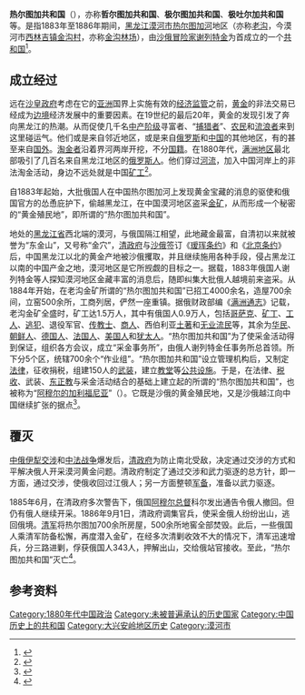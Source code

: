 {{Infobox Former Country
|native_name            = {{native_name|ru|Желтугинская республика}}
|conventional_long_name = 热尔图加共和国
|common_name            = 
|
|continent              = 亚洲
|region                 = 东亚
|country                = 大清帝国
|era                    = 
|status                 = Unrecognized State
|status_text            = [[共和国|共和国]]
|empire                 = 大清帝国
|government_type        = [[共和制|共和制]]
|
|life_span              = 
|
|year_start             = 1883年
|year_end               = 1886年
|
|year_exile_start       = 
|year_exile_end         = 
|
|event_start            = 
|date_start             = 
|event_end              = 
|date_end               = 9月1日
|
|event1                 = 
|date_event1            = 
|event2                 = 
|date_event2            = 
|event3                 = 
|date_event3            = 
|event4                 = 
|date_event4            = 
|
|event_pre              = 
|date_pre               = 
|event_post             = 
|date_post              = 
|
|p1                     = 大清帝国
|flag_p1                = Flag of the Qing Dynasty (1889-1912).svg
|
|s1                     = 大清帝国
|flag_s1                = Flag of the Qing Dynasty (1889-1912).svg
|
|
|image_map              = 
|image_map_size         = 
|image_map_caption      = 
|
|capital                = 
|capital_exile          = 
|latd =  |latm =  |latNS =  |longd =  |longm =  |longEW = 
|largest_city           = 
|
|national_motto         = 
|national_anthem        = 
|common_languages       = [[汉语|汉语]]<br>[[俄语|俄语]]<br>[[中俄混合语|中俄混合语]]
|demonym                = 
|religion               = [[俄罗斯东正教|俄罗斯东正教]]
|philosophy             = 
|currency               = [[银两|银两]]<br>[[俄罗斯卢布|俄罗斯卢布]]
|currency_code          = 
|
|title_leader           = 采金事务所总首领
|leader1                =  [[谢列特金|谢列特金]]
|year_leader1           = 1883年－1886年9月1日
|leader2                = 
|year_leader2           = 
|leader3                = 
|year_leader3           = 
|leader4                = 
|year_leader4           = 
|
|utc_offset             = +8
|cctld                  = 
|calling_code           = 
|today                  = {{CHN}}
}}

'''热尔图加共和国'''（{{lang-ru|Желтугинская республика}}），亦称'''哲尔图加共和国'''、'''极尔图加共和国'''、'''极吐尔加共和国'''等。是指1883年至1886年期间，[[黑龙江省|黑龙江]][[漠河市|漠河市]][[热尔图加河|热尔图加河]]地区（亦称[[老沟|老沟]]，今漠河市[[西林吉镇|西林吉镇]][[金沟村|金沟村]]，亦称[[金沟林场|金沟林场]]），由[[沙俄|沙俄]][[冒险家|冒险家]][[谢列特金|谢列特金]]为首成立的一个[[共和国|共和国]]<ref>{{cite web | language = zh-hans | publisher = 东北网黑龙江>黑龙江综合 正文 | title = 热尔图加共和国 | url = http://heilongjiang.dbw.cn/system/2009/10/09/052145150.shtml | author = 作者：不详；来源：东北网；编辑：杨禹 | date = 2009年10月9日 | accessdate = 2009年10月9日 | archive-date = 2018年8月5日 | archive-url = https://web.archive.org/web/20180805083151/https://heilongjiang.dbw.cn/system/2009/10/09/052145150.shtml | dead-url = no }}</ref>。

== 成立经过 ==
远在[[沙皇政府|沙皇政府]]考虑在它的[[亚洲|亚洲]]国界上实施有效的[[经济监管|经济监管]]之前，[[黄金|黄金]]的非法交易已经成为[[边境|边境]]经济发展中的重要因素。在19世纪的最后20年，黄金的发现引发了奔向黑龙江的热潮。从而促使几千名[[中产阶级|中产阶级]]寻富者、“[[捕猎者|捕猎者]]”、[[农民|农民]]和[[流浪者|流浪者]]来到这里碰运气。他们或是来自邻近地区，或是来自[[俄罗斯|俄罗斯]]和[[中国|中国]]的其他地区，有的甚至来自[[国外|国外]]。[[淘金者|淘金者]]沿着界河两岸开挖，不分[[国籍|国籍]]。在1880年代，[[满洲地区|满洲地区]]最北部吸引了几百名来自黑龙江地区的[[俄罗斯人|俄罗斯人]]。他们穿过[[河流|河流]]，加入中国河岸上的非法淘金活动，身边不远处就是中国[[矿工|矿工]]<ref>{{cite web | language = zh-hans | publisher = 俄罗斯研究 (Russian Studies)>2013年第2期>总第180期 | title = 中国的“瓦西里”与他的俄罗斯朋友——走私者与他们的跨文化身份 | url = http://202.120.85.33/Jweb_elsyj/fileup/HTML/2013-2-8.shtml | author = 作者：吴若痕 | date = 2013年4月 | accessdate = 2013年4月 | deadurl = yes | archiveurl = https://web.archive.org/web/20160305235818/http://202.120.85.33/Jweb_elsyj/fileup/HTML/2013-2-8.shtml | archivedate = 2016-03-05 }}</ref>。

自1883年起始，大批俄国人在中国热尔图加河上发现黄金宝藏的消息的驱使和俄国官方的怂恿庇护下，偷越黑龙江，在中国漠河地区盗采[[金矿|金矿]]，从而形成一个秘密的“黄金殖民地”，即所谓的“热尔图加共和国”。

地处的[[黑龙江省|黑龙江省]]西北端的漠河，与俄国隔江相望，此地藏金最富，自清初以来就被誉为“东金山”，又号称“金穴”，[[清政府|清政府]]与[[沙俄|沙俄]]签订《[[瑷珲条约|瑷珲条约]]》和《[[北京条约|北京条约]]》后，中国黑龙江以北的黄金产地被沙俄攫取，并且继续施用各种手段，侵占黑龙江以南的中国产金之地，漠河地区是它所觊觑的目标之一。据载，1883年俄国人谢列特金等人探知漠河地区金藏丰富的消息后，随即纠集大批俄人越境前来盗采。从1884年开始，在老沟金矿所谓的“热尔图加共和国”已招工4000余名，造屋700余间，立窑500余所，工商列居，俨然一座重镇。据俄财政部编《[[满洲通志|满洲通志]]》记载，老沟金矿全盛时，矿工达1.5万人，其中有俄国人0.9万人，包括[[哥萨克|哥萨克]]、[[矿丁|矿丁]]、[[工人|工人]]、[[逃犯|逃犯]]、退役军官、[[传教士|传教士]]、[[商人|商人]]、西伯利亚[[土著|土著]]和[[无业流民|无业流民]]等，其余为[[华人|华民]]、[[朝鲜人|朝鲜人]]、[[德国人|德国人]]、[[法国人|法国人]]、[[美国人|美国人]]和[[犹太人|犹太人]]。“热尔图加共和国”为了使采金活动得到保证，组织各方会议，成立“采金事务所”，由俄人谢列特金任事务所总首领。所下分5个区，统辖700余个“作业组”。“热尔图加共和国”设立管理机构后，又制定[[法律|法律]]，征收捐税，组建150人的[[武装|武装]]，建立[[教堂|教堂]]等[[公共设施|公共设施]]。于是，在法律、[[税收|税收]]、武装、[[东正教|东正教]]与采金活动结合的基础上建立起的所谓的“热尔图加共和国”，也被称为“[[阿穆尔的加利福尼亚|阿穆尔的加利福尼亚]]”（{{lang-ru|Амурская Калифорния}}）。它既是沙俄的黄金殖民地，又是沙俄越江向中国继续扩张的据点<ref>{{cite web | language = zh-hans | publisher = 中国作家网>作品在线>在线阅读>独语东北>正文 | title = 老沟 | url = http://www.chinawriter.com.cn/2007/2007-01-22/49776.html | author = 来源：中国作家网 | date = 2007年1月22日 | accessdate = 2007年1月22日 | archive-date = 2015年9月23日 | archive-url = https://web.archive.org/web/20150923202909/http://www.chinawriter.com.cn/2007/2007-01-22/49776.html | dead-url = no }}</ref>。

== 覆灭 ==
[[中俄伊犁交涉|中俄伊犁交涉]]和[[中法战争|中法战争]]爆发后，[[清政府|清政府]]为防止南北受敌，决定通过交涉的方式和平解决俄人开采漠河黄金问题。清政府制定了通过交涉和武力驱逐的总方针，即一方面，通过交涉，使俄收回过江俄人；另一方面整顿[[军备|军备]]，准备以武力驱逐。

1885年6月，在清政府多次警告下，俄国[[阿穆尔总督|阿穆尔总督]]科尔发出通告令俄人撤回。但仍有俄人继续开采。1886年9月1日，清政府调集官兵，使采金俄人纷纷出山，逃回俄境。[[清军|清军]]将热尔图加700余所房屋，500余所地窖全部焚毁。此后，一些俄国人乘清军防备松懈，再度潜入金矿，在经多次清剿收效不大的情况下，清军迅速增兵，分三路进剿，俘获俄国人343人，押解出山，交给俄站官接收。至此，“热尔图加共和国”灭亡<ref>{{cite web | language = zh-hans | publisher = 矿秘书网>矿产信息>正文 | title = 极北边地的金穴——漠河金矿的前世今生 | url = http://www.kms88.com/news/html/2013/0618/222217.shtml | author = 来源：《中国矿藏大发现》；李兆庆 张彬／文 | date = 2013年9月25日 | accessdate = 2013年9月25日 | archive-date = 2019年12月30日 | archive-url = https://web.archive.org/web/20191230041843/http://www.kms88.com/news/html/2013/0618/222217.shtml | dead-url = no }}</ref>。

== 参考资料 ==
{{Reflist}}

{{DEFAULTSORT:Zheltuga Republic}}
[[Category:1880年代中国政治|Category:1880年代中国政治]]
[[Category:未被普遍承认的历史国家|Category:未被普遍承认的历史国家]]
[[Category:中国历史上的共和国|Category:中国历史上的共和国]]
[[Category:大兴安岭地区历史|Category:大兴安岭地区历史]]
[[Category:漠河市|Category:漠河市]]